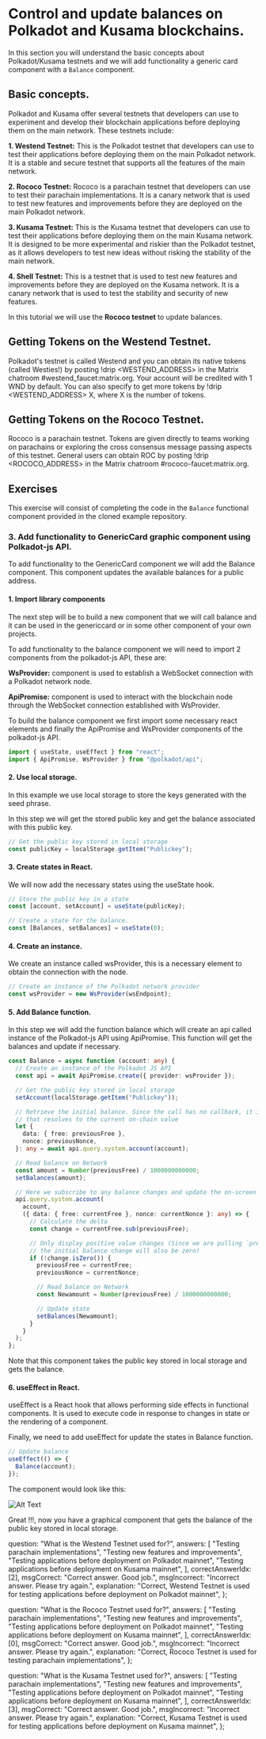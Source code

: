 # Control and update balances on Polkadot and Kusama blockchains.

In this section you will understand the basic concepts about Polkadot/Kusama
testnets and we will add functionality a generic card component with a `Balance`
component.

## Basic concepts.

Polkadot and Kusama offer several testnets that developers can use to experiment
and develop their blockchain applications before deploying them on the main
network. These testnets include:

**1. Westend Testnet:** This is the Polkadot testnet that developers can use to
test their applications before deploying them on the main Polkadot network. It
is a stable and secure testnet that supports all the features of the main
network.

**2. Rococo Testnet:** Rococo is a parachain testnet that developers can use to
test their parachain implementations. It is a canary network that is used to
test new features and improvements before they are deployed on the main Polkadot
network.

**3. Kusama Testnet:** This is the Kusama testnet that developers can use to
test their applications before deploying them on the main Kusama network. It is
designed to be more experimental and riskier than the Polkadot testnet, as it
allows developers to test new ideas without risking the stability of the main
network.

**4. Shell Testnet:** This is a testnet that is used to test new features and
improvements before they are deployed on the Kusama network. It is a canary
network that is used to test the stability and security of new features.

In this tutorial we will use the **Rococo testnet** to update balances.

## Getting Tokens on the Westend Testnet.

Polkadot's testnet is called Westend and you can obtain its native tokens
(called Westies!) by posting !drip \<WESTEND_ADDRESS\> in the Matrix chatroom
#westend_faucet:matrix.org. Your account will be credited with 1 WND by default.
You can also specify to get more tokens by !drip \<WESTEND_ADDRESS\> X, where X
is the number of tokens.

## Getting Tokens on the Rococo Testnet.

Rococo is a parachain testnet. Tokens are given directly to teams working on
parachains or exploring the cross consensus message passing aspects of this
testnet. General users can obtain ROC by posting !drip \<ROCOCO_ADDRESS\> in the
Matrix chatroom #rococo-faucet:matrix.org.

## Exercises

This exercise will consist of completing the code in the `Balance` functional
component provided in the cloned example repository.

### 3. Add functionality to GenericCard graphic component using Polkadot-js API.

To add functionality to the GenericCard component we will add the Balance
component. This component updates the available balances for a public address.

#### 1. Import library components

The next step will be to build a new component that we will call balance and it
can be used in the genericcard or in some other component of your own projects.

To add functionality to the balance component we will need to import 2
components from the polkadot-js API, these are:

**WsProvider:** component is used to establish a WebSocket connection with a
Polkadot network node.

**ApiPromise:** component is used to interact with the blockchain node through
the WebSocket connection established with WsProvider.

To build the balance component we first import some necessary react elements and
finally the ApiPromise and WsProvider components of the polkadot-js API.

```ts title=src/pages/portfolio/Balance.tsx
import { useState, useEffect } from "react";
import { ApiPromise, WsProvider } from "@polkadot/api";
```

#### 2. Use local storage.

In this example we use local storage to store the keys generated with the seed
phrase.

In this step we will get the stored public key and get the balance associated
with this public key.

```ts title=src/pages/portfolio/Balance.tsx
// Get the public key stored in local storage
const publicKey = localStorage.getItem("Publickey");
```

#### 3. Create states in React.

We will now add the necessary states using the useState hook.

```ts title=src/pages/portfolio/Balance.tsx
// Store the public key in a state
const [account, setAccount] = useState(publicKey);

// Create a state for the balance.
const [Balances, setBalances] = useState(0);
```

#### 4. Create an instance.

We create an instance called wsProvider, this is a necessary element to obtain
the connection with the node.

```ts title=src/pages/portfolio/Balance.tsx
// Create an instance of the Polkadot network provider
const wsProvider = new WsProvider(wsEndpoint);
```

#### 5. Add Balance function.

In this step we will add the function balance which will create an api called
instance of the Polkadot-js API using ApiPromise. This function will get the
balances and update if necessary.

```ts title=src/pages/portfolio/Balance.tsx
const Balance = async function (account: any) {
  // Create an instance of the Polkadot JS API
  const api = await ApiPromise.create({ provider: wsProvider });

  // Get the public key stored in local storage
  setAccount(localStorage.getItem("Publickey"));

  // Retrieve the initial balance. Since the call has no callback, it is simply a promise
  // that resolves to the current on-chain value
  let {
    data: { free: previousFree },
    nonce: previousNonce,
  }: any = await api.query.system.account(account);

  // Read balance on Network
  const amount = Number(previousFree) / 1000000000000;
  setBalances(amount);

  // Here we subscribe to any balance changes and update the on-screen value
  api.query.system.account(
    account,
    ({ data: { free: currentFree }, nonce: currentNonce }: any) => {
      // Calculate the delta
      const change = currentFree.sub(previousFree);

      // Only display positive value changes (Since we are pulling `previous` above already,
      // the initial balance change will also be zero)
      if (!change.isZero()) {
        previousFree = currentFree;
        previousNonce = currentNonce;

        // Read balance on Network
        const Newamount = Number(previousFree) / 1000000000000;

        // Update state
        setBalances(Newamount);
      }
    }
  );
};
```

Note that this component takes the public key stored in local storage and gets
the balance.

#### 6. useEffect in React.

useEffect is a React hook that allows performing side effects in functional
components. It is used to execute code in response to changes in state or the
rendering of a component.

Finally, we need to add useEffect for update the states in Balance function.

```ts title=src/pages/portfolio/Balance.tsx
// Update balance
useEffect(() => {
  Balance(account);
});
```

The component would look like this:

![Alt Text](./assets/Portfolio.png)

Great !!!, now you have a graphical component that gets the balance of the
public key stored in local storage.


  question: "What is the Westend Testnet used for?",
  answers: [
    "Testing parachain implementations",
    "Testing new features and improvements",
    "Testing applications before deployment on Polkadot mainnet",
    "Testing applications before deployment on Kusama mainnet",
  ],
  correctAnswerIdx: [2],
  msgCorrect: "Correct answer. Good job.",
  msgIncorrect: "Incorrect answer. Please try again.",
  explanation:
    "Correct, Westend Testnet is used for testing applications before deployment on Polkadot mainnet",
};

  question: "What is the Rococo Testnet used for?",
  answers: [
    "Testing parachain implementations",
    "Testing new features and improvements",
    "Testing applications before deployment on Polkadot mainnet",
    "Testing applications before deployment on Kusama mainnet",
  ],
  correctAnswerIdx: [0],
  msgCorrect: "Correct answer. Good job.",
  msgIncorrect: "Incorrect answer. Please try again.",
  explanation:
    "Correct, Rococo Testnet is used for testing parachain implementations",
};

  question: "What is the Kusama Testnet used for?",
  answers: [
    "Testing parachain implementations",
    "Testing new features and improvements",
    "Testing applications before deployment on Polkadot mainnet",
    "Testing applications before deployment on Kusama mainnet",
  ],
  correctAnswerIdx: [3],
  msgCorrect: "Correct answer. Good job.",
  msgIncorrect: "Incorrect answer. Please try again.",
  explanation:
    "Correct, Kusama Testnet is used for testing applications before deployment on Kusama mainnet",
};

<Quiz quizItem={onequestion} />

<Quiz quizItem={twoquestion} />

<Quiz quizItem={thirdquestion} />
